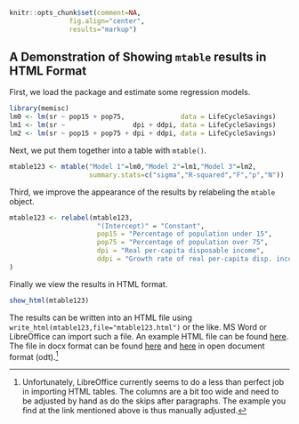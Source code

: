 %\VignetteEngine{knitr::knitr}
% \VignetteIndexEntry{"mtable" results in HTML format}

```r
knitr::opts_chunk$set(comment=NA,
               fig.align="center",
               results="markup")
```

## A Demonstration of Showing `mtable` results in HTML Format

First, we load the package and estimate some regression models.

```r
library(memisc)
lm0 <- lm(sr ~ pop15 + pop75,              data = LifeCycleSavings)
lm1 <- lm(sr ~                 dpi + ddpi, data = LifeCycleSavings)
lm2 <- lm(sr ~ pop15 + pop75 + dpi + ddpi, data = LifeCycleSavings)
```

Next, we put them together into a table with `mtable()`.

```r
mtable123 <- mtable("Model 1"=lm0,"Model 2"=lm1,"Model 3"=lm2,
                    summary.stats=c("sigma","R-squared","F","p","N"))
```
Third, we improve the appearance of the results by relabeling the `mtable` object.
```r
mtable123 <- relabel(mtable123,
                      "(Intercept)" = "Constant",
                      pop15 = "Percentage of population under 15",
                      pop75 = "Percentage of population over 75",
                      dpi = "Real per-capita disposable income",
                      ddpi = "Growth rate of real per-capita disp. income"
)
```
Finally we view the results in HTML format.
```r
show_html(mtable123)
```
The results can be written into an HTML file using
`write_html(mtable123,file="mtable123.html")` or the like. MS Word or LibreOffice can import such a file. An example HTML file can be found [here](http://www.martin-elff.net/uploads/memisc/mtable123.html). The file in docx format can be found [here](http://www.martin-elff.net/uploads/memisc/mtable123.docx) and [here](http://www.martin-elff.net/uploads/memisc/mtable123.odt) in open document format (odt).[^1]

[^1]: Unfortunately, LibreOffice currently seems to do a less than perfect job in importing HTML tables. The columns are a bit too wide and need to be adjusted by hand as do the skips after paragraphs. The example you find at the link mentioned above is thus manually adjusted.

